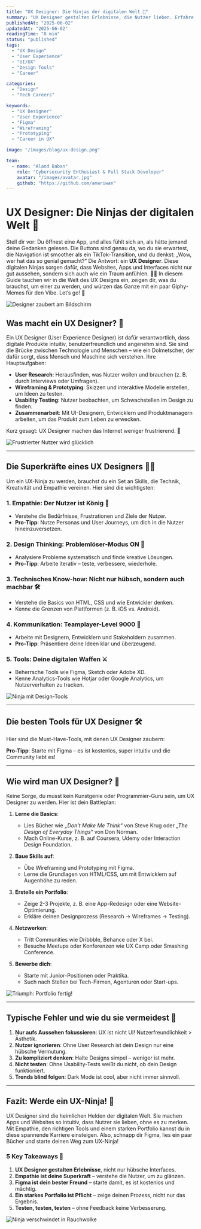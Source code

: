 ```yaml
---
title: "UX Designer: Die Ninjas der digitalen Welt 🌟"
summary: "UX Designer gestalten Erlebnisse, die Nutzer lieben. Erfahre, was sie tun, welche Skills du brauchst und wie du selbst ein UX-Ninja wirst – mit ein paar Memes für den Vibe!"
publishedAt: "2025-06-02"
updatedAt: "2025-06-02"
readingTime: "8 min"
status: "published"
tags:
  - "UX Design"
  - "User Experience"
  - "UI/UX"
  - "Design Tools"
  - "Career"

categories:
  - "Design"
  - "Tech Careers"

keywords:
  - "UX Designer"
  - "User Experience"
  - "Figma"
  - "Wireframing"
  - "Prototyping"
  - "Career in UX"

image: "/images/blog/ux-design.png"

team:
  - name: "Aland Baban"
    role: "Cybersecurity Enthusiast & Full Stack Developer"
    avatar: "/images/avatar.jpg"
    github: "https://github.com/amariwan"
---
```


# UX Designer: Die Ninjas der digitalen Welt 🌟

Stell dir vor: Du öffnest eine App, und alles fühlt sich an, als hätte jemand deine Gedanken gelesen. Die Buttons sind genau da, wo du sie erwartest, die Navigation ist smoother als ein TikTok-Transition, und du denkst: „Wow, wer hat das so genial gemacht?“ Die Antwort: ein **UX Designer**. Diese digitalen Ninjas sorgen dafür, dass Websites, Apps und Interfaces nicht nur gut aussehen, sondern sich auch wie ein Traum anfühlen. 🧙‍♂️ In diesem Guide tauchen wir in die Welt des UX Designs ein, zeigen dir, was du brauchst, um einer zu werden, und würzen das Ganze mit ein paar Giphy-Memes für den Vibe. Let’s go! 🚀

![Designer zaubert am Bildschirm](/images/gifs/design-graphic.gif)

## Was macht ein UX Designer? 🤔

Ein UX Designer (User Experience Designer) ist dafür verantwortlich, dass digitale Produkte intuitiv, benutzerfreundlich und angenehm sind. Sie sind die Brücke zwischen Technologie und Menschen – wie ein Dolmetscher, der dafür sorgt, dass Mensch und Maschine sich verstehen. Ihre Hauptaufgaben:

- **User Research**: Herausfinden, was Nutzer wollen und brauchen (z. B. durch Interviews oder Umfragen).
- **Wireframing & Prototyping**: Skizzen und interaktive Modelle erstellen, um Ideen zu testen.
- **Usability Testing**: Nutzer beobachten, um Schwachstellen im Design zu finden.
- **Zusammenarbeit**: Mit UI-Designern, Entwicklern und Produktmanagern arbeiten, um das Produkt zum Leben zu erwecken.

Kurz gesagt: UX Designer machen das Internet weniger frustrierend. 🙌

![Frustrierter Nutzer wird glücklich](/images/gifs/happy-sad.gif)

---

## Die Superkräfte eines UX Designers 🦸‍♀️

Um ein UX-Ninja zu werden, brauchst du ein Set an Skills, die Technik, Kreativität und Empathie vereinen. Hier sind die wichtigsten:

### 1. Empathie: Der Nutzer ist König 👑

- Verstehe die Bedürfnisse, Frustrationen und Ziele der Nutzer.
- **Pro-Tipp**: Nutze Personas und User Journeys, um dich in die Nutzer hineinzuversetzen.

### 2. Design Thinking: Problemlöser-Modus ON 🧠

- Analysiere Probleme systematisch und finde kreative Lösungen.
- **Pro-Tipp**: Arbeite iterativ – teste, verbessere, wiederhole.

### 3. Technisches Know-how: Nicht nur hübsch, sondern auch machbar 🛠️

- Verstehe die Basics von HTML, CSS und wie Entwickler denken.
- Kenne die Grenzen von Plattformen (z. B. iOS vs. Android).

### 4. Kommunikation: Teamplayer-Level 9000 🤝

- Arbeite mit Designern, Entwicklern und Stakeholdern zusammen.
- **Pro-Tipp**: Präsentiere deine Ideen klar und überzeugend.

### 5. Tools: Deine digitalen Waffen ⚔️

- Beherrsche Tools wie Figma, Sketch oder Adobe XD.
- Kenne Analytics-Tools wie Hotjar oder Google Analytics, um Nutzerverhalten zu tracken.

![Ninja mit Design-Tools](/images/gifs/ninja-designer-tools.gif)

---

## Die besten Tools für UX Designer 🛠️

Hier sind die Must-Have-Tools, mit denen UX Designer zaubern:

<Table
  data={{
    headers: [
      { key: "tool", content: "Tool" },
      { key: "purpose", content: "Zweck" },
      { key: "why", content: "Warum cool?" },
    ],
    rows: [
      ["Figma", "Wireframing, Prototyping", "Kollaborativ, cloudbasiert, kostenlos"],
      ["Sketch", "UI/UX Design", "Perfekt für macOS-Nutzer"],
      ["Adobe XD", "Prototyping, Design", "Nahtlose Integration mit Adobe"],
      ["Hotjar", "Usability Testing", "Heatmaps und Nutzer-Feedback"],
      ["Miro", "Brainstorming, User Flows", "Ideal für Team-Workshops"],
    ],
  }}
/>

**Pro-Tipp**: Starte mit Figma – es ist kostenlos, super intuitiv und die Community liebt es!

---

## Wie wird man UX Designer? 🚀

Keine Sorge, du musst kein Kunstgenie oder Programmier-Guru sein, um UX Designer zu werden. Hier ist dein Battleplan:

1. **Lerne die Basics**:

   - Lies Bücher wie _„Don’t Make Me Think“_ von Steve Krug oder _„The Design of Everyday Things“_ von Don Norman.
   - Mach Online-Kurse, z. B. auf Coursera, Udemy oder Interaction Design Foundation.

2. **Baue Skills auf**:

   - Übe Wireframing und Prototyping mit Figma.
   - Lerne die Grundlagen von HTML/CSS, um mit Entwicklern auf Augenhöhe zu reden.

3. **Erstelle ein Portfolio**:

   - Zeige 2-3 Projekte, z. B. eine App-Redesign oder eine Website-Optimierung.
   - Erkläre deinen Designprozess (Research → Wireframes → Testing).

4. **Netzwerken**:

   - Tritt Communities wie Dribbble, Behance oder X bei.
   - Besuche Meetups oder Konferenzen wie UX Camp oder Smashing Conference.

5. **Bewerbe dich**:
   - Starte mit Junior-Positionen oder Praktika.
   - Such nach Stellen bei Tech-Firmen, Agenturen oder Start-ups.

![Triumph: Portfolio fertig!](/images/gifs/success-victory-ux-portfolio.gif)

---

## Typische Fehler und wie du sie vermeidest 🚨

1. **Nur aufs Aussehen fokussieren**: UX ist nicht UI! Nutzerfreundlichkeit > Ästhetik.
2. **Nutzer ignorieren**: Ohne User Research ist dein Design nur eine hübsche Vermutung.
3. **Zu kompliziert denken**: Halte Designs simpel – weniger ist mehr.
4. **Nicht testen**: Ohne Usability-Tests weißt du nicht, ob dein Design funktioniert.
5. **Trends blind folgen**: Dark Mode ist cool, aber nicht immer sinnvoll.

---

## Fazit: Werde ein UX-Ninja! 💪

UX Designer sind die heimlichen Helden der digitalen Welt. Sie machen Apps und Websites so intuitiv, dass Nutzer sie lieben, ohne es zu merken. Mit Empathie, den richtigen Tools und einem starken Portfolio kannst du in diese spannende Karriere einsteigen. Also, schnapp dir Figma, lies ein paar Bücher und starte deinen Weg zum UX-Ninja!

### 5 Key Takeaways 🧠

1. **UX Designer gestalten Erlebnisse**, nicht nur hübsche Interfaces.
2. **Empathie ist deine Superkraft** – verstehe die Nutzer, um zu glänzen.
3. **Figma ist dein bester Freund** – starte damit, es ist kostenlos und mächtig.
4. **Ein starkes Portfolio ist Pflicht** – zeige deinen Prozess, nicht nur das Ergebnis.
5. **Testen, testen, testen** – ohne Feedback keine Verbesserung.

![Ninja verschwindet in Rauchwolke](/images/gifs/ninja-smoke-disappear.gif)
